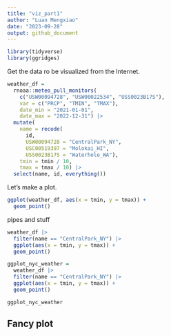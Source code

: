 ```yaml
---
title: "viz_part1"
author: "Luan Mengxiao"
date: "2023-09-28"
output: github_document
---
```


```r
library(tidyverse)
library(ggridges)
```

Get the data ro be visualized from the Internet.

```r
weather_df = 
  rnoaa::meteo_pull_monitors(
    c("USW00094728", "USW00022534", "USS0023B17S"),
    var = c("PRCP", "TMIN", "TMAX"), 
    date_min = "2021-01-01",
    date_max = "2022-12-31") |>
  mutate(
    name = recode(
      id, 
      USW00094728 = "CentralPark_NY", 
      USC00519397 = "Molokai_HI",
      USS0023B17S = "Waterhole_WA"),
    tmin = tmin / 10,
    tmax = tmax / 10) |>
  select(name, id, everything())
```

Let's make a plot.

```r
ggplot(weather_df, aes(x = tmin, y = tmax)) + 
  geom_point()
```

pipes and stuff

```r
weather_df |>
  filter(name == "CentralPark_NY") |>
  ggplot(aes(x = tmin, y = tmax)) + 
  geom_point()

ggplot_nyc_weather = 
  weather_df |>
  filter(name == "CentralPark_NY") |>
  ggplot(aes(x = tmin, y = tmax)) + 
  geom_point()

ggplot_nyc_weather
```

## Fancy plot

